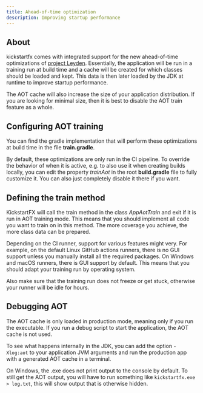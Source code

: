 ```yaml
---
title: Ahead-of-time optimization
description: Improving startup performance
---
```


## About

kickstartfx comes with integrated support for the new ahead-of-time optimizations of [project Leyden](https://openjdk.org/projects/leyden/).
Essentially, the application will be run in a training run at build time and a cache will be created for which classes should be loaded and kept. This data is then later loaded by the JDK at runtime to improve startup performance.

The AOT cache will also increase the size of your application distribution. If you are looking for minimal size, then it is best to disable the AOT train feature as a whole.

## Configuring AOT training

You can find the gradle implementation that will perform these optimizations at build time in the file **train.gradle**.

By default, these optimizations are only run in the CI pipeline. To override the behavior of when it is active, e.g. to also use it when creating builds locally, you can edit the property *trainAot* in the root **build.gradle** file to fully customize it. You can also just completely disable it there if you want.

## Defining the train method

KickstartFX will call the train method in the class *AppAotTrain* and exit if it is run in AOT training mode. This means that you should implement all code you want to train on in this method. The more coverage you achieve, the more class data can be prepared.

Depending on the CI runner, support for various features might very. For example, on the default Linux GitHub actions runners, there is no GUI support unless you manually install all the required packages. On Windows and macOS runners, there is GUI support by default. This means that you should adapt your training run by operating system.

Also make sure that the training run does not freeze or get stuck, otherwise your runner will be idle for hours.

## Debugging AOT

The AOT cache is only loaded in production mode, meaning only if you run the executable. If you run a debug script to start the application, the AOT cache is not used.

To see what happens internally in the JDK, you can add the option `-Xlog:aot` to your application JVM arguments and run the production app with a generated AOT cache in a terminal.

On Windows, the .exe does not print output to the console by default. To still get the AOT output, you will have to run something like `kickstartfx.exe > log.txt`, this will show output that is otherwise hidden.

